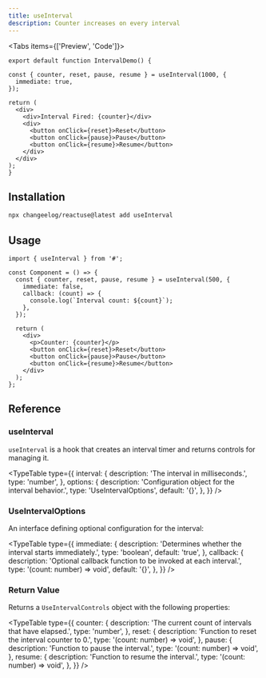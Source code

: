 ```yaml
---
title: useInterval
description: Counter increases on every interval
---
```


<Tabs items={['Preview', 'Code']}>
  <Tab value="Preview">
    <IntervalDemo />
  </Tab>
  <Tab value="Code">
  ```tsx
export default function IntervalDemo() {
  
  const { counter, reset, pause, resume } = useInterval(1000, {
    immediate: true,
  });

  return (
    <div>
      <div>Interval Fired: {counter}</div>
      <div>
        <button onClick={reset}>Reset</button>
        <button onClick={pause}>Pause</button>
        <button onClick={resume}>Resume</button>
      </div>
    </div>
  );
}
```
</Tab>
</Tabs>

## Installation

```bash
npx changeelog/reactuse@latest add useInterval
```

## Usage

```tsx
import { useInterval } from '#';

const Component = () => {
  const { counter, reset, pause, resume } = useInterval(500, {
    immediate: false,
    callback: (count) => {
      console.log(`Interval count: ${count}`);
    },
  });

  return (
    <div>
      <p>Counter: {counter}</p>
      <button onClick={reset}>Reset</button>
      <button onClick={pause}>Pause</button>
      <button onClick={resume}>Resume</button>
    </div>
  );
};
```

## Reference

### useInterval

`useInterval` is a hook that creates an interval timer and returns controls for managing it.

<TypeTable
  type={{
    interval: {
      description: 'The interval in milliseconds.',
      type: 'number',
    },
    options: {
      description: 'Configuration object for the interval behavior.',
      type: 'UseIntervalOptions',
      default: '{}',
    },
  }}
/>

### UseIntervalOptions

An interface defining optional configuration for the interval:

<TypeTable
  type={{
    immediate: {
      description: 'Determines whether the interval starts immediately.',
      type: 'boolean',
      default: 'true',
    },
    callback: {
      description: 'Optional callback function to be invoked at each interval.',
      type: '(count: number) => void',
      default: '{}',
    },
  }}
/>

### Return Value

Returns a `UseIntervalControls` object with the following properties:

<TypeTable
  type={{
    counter: {
      description: 'The current count of intervals that have elapsed.',
      type: 'number',
    },
    reset: {
      description: 'Function to reset the interval counter to 0.',
      type: '(count: number) => void',
    },
    pause: {
      description: 'Function to pause the interval.',
      type: '(count: number) => void',
    },
    resume: {
      description: 'Function to resume the interval.',
      type: '(count: number) => void',
    },
  }}
/>

